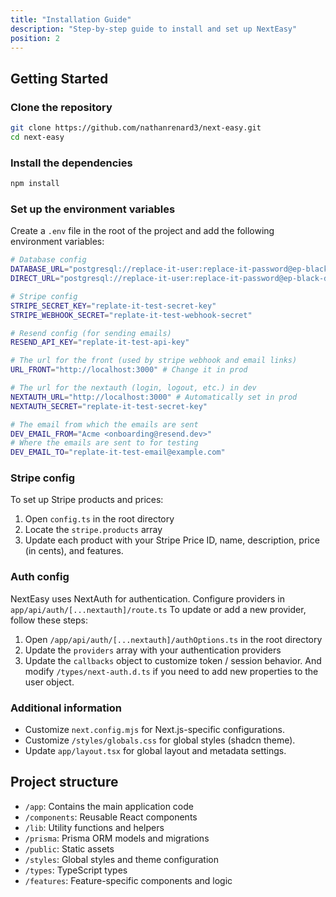 ```yaml
---
title: "Installation Guide"
description: "Step-by-step guide to install and set up NextEasy"
position: 2
---
```


## Getting Started

### Clone the repository

```bash
git clone https://github.com/nathanrenard3/next-easy.git
cd next-easy
```

### Install the dependencies

```bash
npm install
```

### Set up the environment variables

Create a `.env` file in the root of the project and add the following environment variables:

```bash
# Database config
DATABASE_URL="postgresql://replace-it-user:replace-it-password@ep-black-dawn-a2g968ks-pooler.eu-central-1.aws.neon.tech/replace-it-db?sslmode=require"
DIRECT_URL="postgresql://replace-it-user:replace-it-password@ep-black-dawn-a2g968ks.eu-central-1.aws.neon.tech/replace-it-db?sslmode=require"

# Stripe config
STRIPE_SECRET_KEY="replate-it-test-secret-key"
STRIPE_WEBHOOK_SECRET="replate-it-test-webhook-secret"

# Resend config (for sending emails)
RESEND_API_KEY="replate-it-test-api-key"

# The url for the front (used by stripe webhook and email links)
URL_FRONT="http://localhost:3000" # Change it in prod

# The url for the nextauth (login, logout, etc.) in dev
NEXTAUTH_URL="http://localhost:3000" # Automatically set in prod
NEXTAUTH_SECRET="replate-it-test-secret-key"

# The email from which the emails are sent
DEV_EMAIL_FROM="Acme <onboarding@resend.dev>"
# Where the emails are sent to for testing
DEV_EMAIL_TO="replate-it-test-email@example.com"
```

### Stripe config

To set up Stripe products and prices:

1. Open `config.ts` in the root directory
2. Locate the `stripe.products` array
3. Update each product with your Stripe Price ID, name, description, price (in cents), and features.

### Auth config

NextEasy uses NextAuth for authentication. Configure providers in `app/api/auth/[...nextauth]/route.ts`
To update or add a new provider, follow these steps:

1. Open `/app/api/auth/[...nextauth]/authOptions.ts` in the root directory
2. Update the `providers` array with your authentication providers
3. Update the `callbacks` object to customize token / session behavior. And modify `/types/next-auth.d.ts` if you need to add new properties to the user object.

### Additional information

- Customize `next.config.mjs` for Next.js-specific configurations.
- Customize `/styles/globals.css` for global styles (shadcn theme).
- Update `app/layout.tsx` for global layout and metadata settings.

## Project structure

- `/app`: Contains the main application code
- `/components`: Reusable React components
- `/lib`: Utility functions and helpers
- `/prisma`: Prisma ORM models and migrations
- `/public`: Static assets
- `/styles`: Global styles and theme configuration
- `/types`: TypeScript types
- `/features`: Feature-specific components and logic
